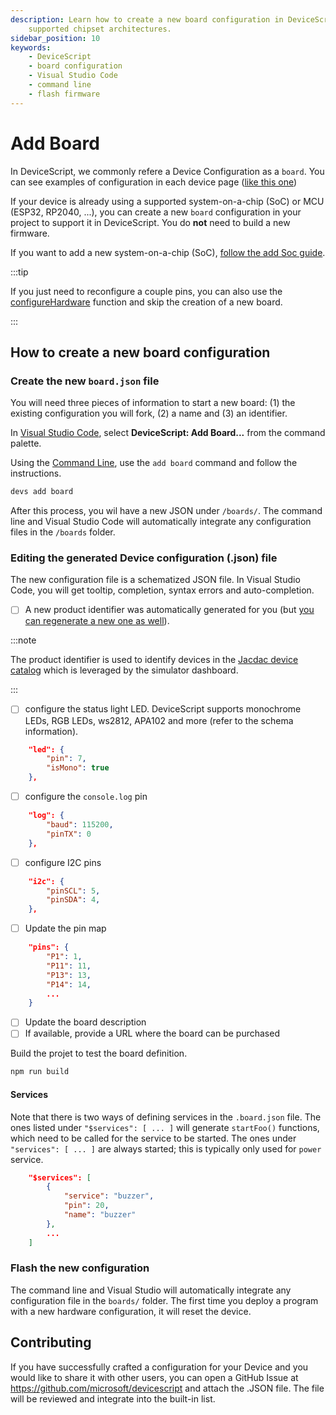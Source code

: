 ```yaml
---
description: Learn how to create a new board configuration in DeviceScript for
    supported chipset architectures.
sidebar_position: 10
keywords:
    - DeviceScript
    - board configuration
    - Visual Studio Code
    - command line
    - flash firmware
---
```


# Add Board

In DeviceScript, we commonly refere a Device Configuration as a `board`.
You can see examples of configuration in each device page ([like this one](/devices/esp32/seeed-xiao-esp32c3#configuration))

If your device is already using a supported system-on-a-chip (SoC) or MCU (ESP32, RP2040, ...),
you can create a new `board` configuration in your project to support it in DeviceScript.
You do **not** need to build a new firmware.

If you want to add a new system-on-a-chip (SoC), [follow the add Soc guide](/devices/add-soc).

:::tip

If you just need to reconfigure a couple pins, you can also use
the [configureHardware](/developer/board-configuration) function and skip the creation of a new board.

:::

## How to create a new board configuration

### Create the new `board.json` file

You will need three pieces of information to start a new board: (1) the existing configuration
you will fork, (2) a name and (3) an identifier.

In [Visual Studio Code](/getting-started/vscode),
select **DeviceScript: Add Board...** from the command palette.

Using the [Command Line](/getting-started/cli), use the `add board` command and follow the instructions.

```bash
devs add board
```

After this process, you wil have a new JSON under `/boards/`. The command line and
Visual Studio Code will automatically integrate any configuration files in the `/boards` folder.

### Editing the generated Device configuration (.json) file

The new configuration file is a schematized JSON file.
In Visual Studio Code, you will get tooltip, completion, syntax errors and auto-completion.

-   [ ] A new product identifier was automatically generated for you (but [you can regenerate a new one as well](https://microsoft.github.io/jacdac-docs/reference/service-specification/)).

:::note

The product identifier is used to identify devices in the [Jacdac device catalog](https://microsoft.github.io/jacdac-docs/devices/)
which is leveraged by the simulator dashboard.

:::

-   [ ] configure the status light LED. DeviceScript supports monochrome LEDs, RGB LEDs,
        ws2812, APA102 and more (refer to the schema information).

```json
    "led": {
        "pin": 7,
        "isMono": true
    },
```

-   [ ] configure the `console.log` pin

```json
    "log": {
        "baud": 115200,
        "pinTX": 0
    },
```

-   [ ] configure I2C pins

```json
    "i2c": {
        "pinSCL": 5,
        "pinSDA": 4,
    },
```

-   [ ] Update the pin map

```json
    "pins": {
        "P1": 1,
        "P11": 11,
        "P13": 13,
        "P14": 14,
        ...
    }
```

-   [ ] Update the board description
-   [ ] If available, provide a URL where the board can be purchased

Build the projet to test the board definition.

```bash
npm run build
```

#### Services

Note that there is two ways of defining services in the `.board.json` file.
The ones listed under `"$services": [ ... ]` will generate `startFoo()` functions,
which need to be called for the service to be started.
The ones under `"services": [ ... ]` are always started; this is typically only
used for `power` service.

```json
    "$services": [
        {
            "service": "buzzer",
            "pin": 20,
            "name": "buzzer"
        },
        ...
    ]
```

### Flash the new configuration

The command line and Visual Studio will automatically integrate
any configuration file in the `boards/` folder.
The first time you deploy a program with a new hardware configuration, it will reset the device.

## Contributing

If you have successfully crafted a configuration for your Device and you would like to share it with other users,
you can open a GitHub Issue at https://github.com/microsoft/devicescript and attach the .JSON file. The file will
be reviewed and integrate into the built-in list.
